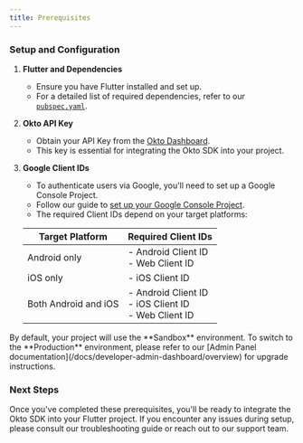 ```yaml
---
title: Prerequisites
---
```



### Setup and Configuration

1. **Flutter and Dependencies**
   - Ensure you have Flutter installed and set up.
   - For a detailed list of required dependencies, refer to our [`pubspec.yaml`](https://github.com/okto-hq/okto-sdk-flutter-template-app/blob/main/pubspec.yaml).

2. **Okto API Key**
   - Obtain your API Key from the [Okto Dashboard](https://dashboard.okto.tech/).
   - This key is essential for integrating the Okto SDK into your project.

3. **Google Client IDs**
   - To authenticate users via Google, you'll need to set up a Google Console Project.
   - Follow our guide to [set up your Google Console Project](/docs/flutter-sdk/advanced-sdk-config/authenticate-users/google-oauth/google-console-setup).
   - The required Client IDs depend on your target platforms:

   | Target Platform | Required Client IDs |
   |-----------------|---------------------|
   | Android only    | - Android Client ID<br/>- Web Client ID |
   | iOS only        | - iOS Client ID |
   | Both Android and iOS | - Android Client ID<br/>- iOS Client ID<br/>- Web Client ID |

<Callout title="Environment Configuration">
By default, your project will use the **Sandbox** environment. To switch to the **Production** environment, please refer to our [Admin Panel documentation](/docs/developer-admin-dashboard/overview) for upgrade instructions.
</Callout>

### Next Steps

Once you've completed these prerequisites, you'll be ready to integrate the Okto SDK into your Flutter project. If you encounter any issues during setup, please consult our troubleshooting guide or reach out to our support team.
